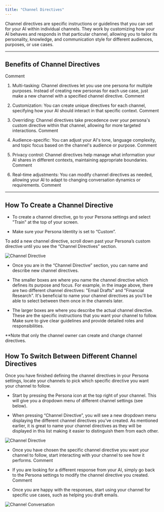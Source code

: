 ```yaml
---
title: "Channel Directives"
---
```


Channel directives are specific instructions or guidelines that you can set for your AI within individual channels. They work by customizing how your AI behaves and responds in that particular channel, allowing you to tailor its personality, knowledge, and communication style for different audiences, purposes, or use cases.&#x20;

***

## **Benefits of Channel Directives**[](https://app.gitbook.com/o/nbVBaUyixnBYw8JgeVIt/s/dbMN7r709l6jIY1z4OHN/customizing-your-ai/channel-directives#benefits-of-channel-directives)

Comment

1. Multi-tasking: Channel directives let you use one persona for multiple purposes. Instead of creating new personas for each use case, just make a new channel with a specified channel directive.
   Comment

2. Customization: You can create unique directives for each channel, specifying how your AI should interact in that specific context.
   Comment

3. Overriding: Channel directives take precedence over your persona's custom directive within that channel, allowing for more targeted interactions.
   Comment

4. Audience-specific: You can adjust your AI's tone, language complexity, and topic focus based on the channel's audience or purpose.
   Comment

5. Privacy control: Channel directives help manage what information your AI shares in different contexts, maintaining appropriate boundaries.
   Comment

6. Real-time adjustments: You can modify channel directives as needed, allowing your AI to adapt to changing conversation dynamics or requirements.
   Comment

***

## **How To Create a Channel Directive**

* To create a channel directive, go to your Persona settings and select "Train" at the top of your screen.

* Make sure your Persona Identity is set to “Custom”.

To add a new channel directive, scroll down past your Persona’s custom directive until you see the “Channel Directives” section.&#x20;

<img alt="Channel Directive" classname="block dark:hidden" src="/images/channel-directive.png" />

* Once you are in the “Channel Directive” section, you can name and describe new channel directives.&#x20;

* The smaller boxes are where you name the channel directive which defines its purpose and focus. For example, in the image above, there are two different channel directives: "Email Drafts" and "Financial Research". It's beneficial to name your channel directives as you'll be able to select between them once in the channels later.&#x20;

* The larger boxes are where you describe the actual channel directive. These are the specific instructions that you want your channel to follow. Make sure to give clear guidelines and provide detailed roles and responsibilities.&#x20;

\*\*Note that only the channel owner can create and change channel directives.&#x20;

## **How To Switch Between Different Channel Directives**

Once you have finished defining the channel directives in your Persona settings, locate your channels to pick which specific directive you want your channel to follow.

* Start by pressing the Persona icon at the top right of your channel. This will give you a dropdown menu of different channel settings (see below).

* When pressing “Channel Directive”, you will see a new dropdown menu displaying the different channel directives you’ve created. As mentioned earlier, it is great to name your channel directives as they will be displayed in this list making it easier to distinguish them from each other.

<img alt="Channel Directive" classname="block dark:hidden" src="/images/channel-directive-1.png" />

* Once you have chosen the specific channel directive you want your channel to follow, start interacting with your channel to see how it performs.
  Comment

* If you are looking for a different response from your AI, simply go back to the Persona settings to modify the channel directive you created.
  Comment

* Once you are happy with the responses, start using your channel for specific use cases, such as helping you draft emails.

<img alt="Channel Conversation" classname="block dark:hidden" src="/images/channel-directives-2.png" />